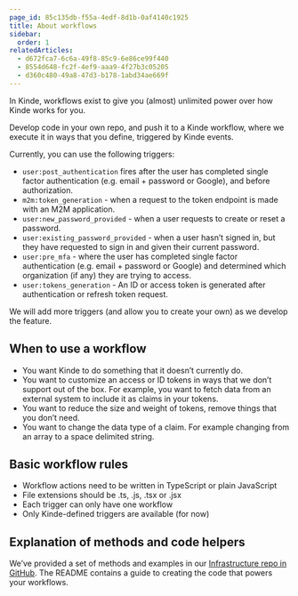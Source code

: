 ```yaml
---
page_id: 85c135db-f55a-4edf-8d1b-0af4140c1925
title: About workflows
sidebar:
  order: 1
relatedArticles:
  - d672fca7-6c6a-49f8-85c9-6e86ce99f440
  - 8554d648-fc2f-4ef9-aaa9-4f27b3c05205
  - d360c480-49a8-47d3-b178-1abd34ae669f
---
```


In Kinde, workflows exist to give you (almost) unlimited power over how Kinde works for you. 

Develop code in your own repo, and push it to a Kinde workflow, where we execute it in ways that you define, triggered by Kinde events. 

Currently, you can use the following triggers:

- `user:post_authentication` fires after the user has completed single factor authentication (e.g. email + password or Google), and before authorization.
- `m2m:token_generation` - when a request to the token endpoint is made with an M2M application.
- `user:new_password_provided` - when a user requests to create or reset a password.
- `user:existing_password_provided` - when a user hasn’t signed in, but they have requested to sign in and given their current password.
- `user:pre_mfa` - where the user has completed single factor authentication (e.g. email + password or Google) and determined which organization (if any) they are trying to access.
- `user:tokens_generation` - An ID or access token is generated after authentication or refresh token request.

We will add more triggers (and allow you to create your own) as we develop the feature.

## When to use a workflow

- You want Kinde to do something that it doesn’t currently do.
- You want to customize an access or ID tokens in ways that we don’t support out of the box. For example, you want to fetch data from an external system to include it as claims in your tokens.
- You want to reduce the size and weight of tokens, remove things that you don’t need.
- You want to change the data type of a claim. For example changing from an array to a space delimited string.

## Basic workflow rules

- Workflow actions need to be written in TypeScript or plain JavaScript
- File extensions should be .ts, .js, .tsx or .jsx
- Each trigger can only have one workflow
- Only Kinde-defined triggers are available (for now)

## Explanation of methods and code helpers

We’ve provided a set of methods and examples in our [Infrastructure repo in GitHub](https://github.com/kinde-oss/infrastructure). The README contains a guide to creating the code that powers your workflows.
